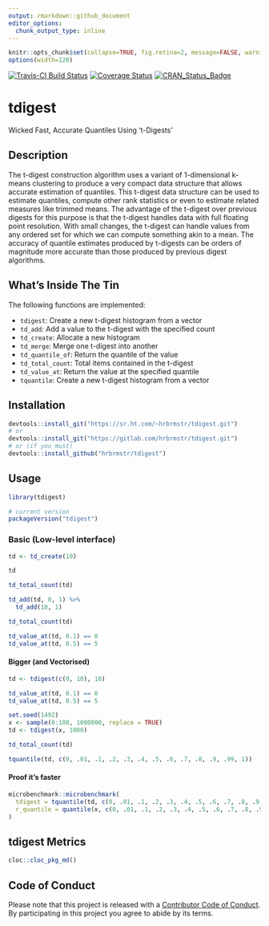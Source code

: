 ```yaml
---
output: rmarkdown::github_document
editor_options: 
  chunk_output_type: inline
---
```

```r
knitr::opts_chunk$set(collapse=TRUE, fig.retina=2, message=FALSE, warning=FALSE)
options(width=120)
```

[![Travis-CI Build Status](https://travis-ci.org/hrbrmstr/tdigest.svg?branch=master)](https://travis-ci.org/hrbrmstr/tdigest) 
[![Coverage Status](https://codecov.io/gh/hrbrmstr/tdigest/branch/master/graph/badge.svg)](https://codecov.io/gh/hrbrmstr/tdigest)
[![CRAN_Status_Badge](https://www.r-pkg.org/badges/version/tdigest)](https://cran.r-project.org/package=tdigest)

# tdigest

Wicked Fast, Accurate Quantiles Using 't-Digests'

## Description

The t-digest construction algorithm uses a variant of 1-dimensional k-means clustering to produce a very compact data structure that allows accurate estimation of quantiles. This t-digest data structure can be used to estimate quantiles, compute other rank statistics or even to estimate related measures like trimmed means. The advantage of the t-digest over previous digests for this purpose is that the t-digest handles data with full floating point resolution. With small changes, the t-digest can handle values from any ordered set for which we can compute something akin to a mean. The accuracy of quantile estimates produced by t-digests can be orders of magnitude more accurate than those produced by previous digest algorithms.

## What's Inside The Tin

The following functions are implemented:

- `tdigest`:	Create a new t-digest histogram from a vector
- `td_add`:	Add a value to the t-digest with the specified count
- `td_create`:	Allocate a new histogram
- `td_merge`:	Merge one t-digest into another
- `td_quantile_of`:	Return the quantile of the value
- `td_total_count`:	Total items contained in the t-digest
- `td_value_at`:	Return the value at the specified quantile
- `tquantile`:	Create a new t-digest histogram from a vector

## Installation

```r
devtools::install_git("https://sr.ht.com/~hrbrmstr/tdigest.git")
# or
devtools::install_git("https://gitlab.com/hrbrmstr/tdigest.git")
# or (if you must)
devtools::install_github("hrbrmstr/tdigest")
```

## Usage

```r
library(tdigest)

# current version
packageVersion("tdigest")

```

### Basic (Low-level interface)

```r
td <- td_create(10)

td

td_total_count(td)

td_add(td, 0, 1) %>% 
  td_add(10, 1)

td_total_count(td)

td_value_at(td, 0.1) == 0
td_value_at(td, 0.5) == 5
```

#### Bigger (and Vectorised)

```r
td <- tdigest(c(0, 10), 10)

td_value_at(td, 0.1) == 0
td_value_at(td, 0.5) == 5

set.seed(1492)
x <- sample(0:100, 1000000, replace = TRUE)
td <- tdigest(x, 1000)

td_total_count(td)

tquantile(td, c(0, .01, .1, .2, .3, .4, .5, .6, .7, .8, .9, .99, 1))
```

#### Proof it's faster

```r
microbenchmark::microbenchmark(
  tdigest = tquantile(td, c(0, .01, .1, .2, .3, .4, .5, .6, .7, .8, .9, .99, 1)),
  r_quantile = quantile(x, c(0, .01, .1, .2, .3, .4, .5, .6, .7, .8, .9, .99, 1))
)
```

## tdigest Metrics

```r
cloc::cloc_pkg_md()
```

## Code of Conduct

Please note that this project is released with a [Contributor Code of Conduct](CONDUCT.md). 
By participating in this project you agree to abide by its terms.
